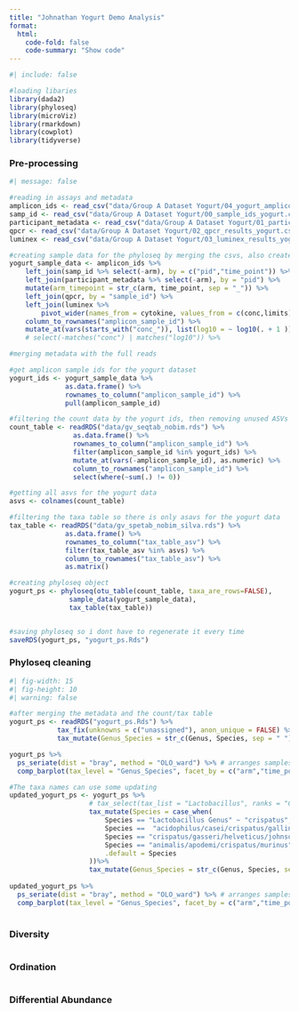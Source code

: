 ```yaml
---
title: "Johnathan Yogurt Demo Analysis"
format: 
  html:
    code-fold: false
    code-summary: "Show code"
---
```


```r
#| include: false

#loading libaries
library(dada2)
library(phyloseq)
library(microViz)
library(rmarkdown)
library(cowplot)
library(tidyverse)
```

### Pre-processing

```r
#| message: false

#reading in assays and metadata
amplicon_ids <- read_csv("data/Group A Dataset Yogurt/04_yogurt_amplicon_sample_ids.csv")
samp_id <- read_csv("data/Group A Dataset Yogurt/00_sample_ids_yogurt.csv")
participant_metadata <- read_csv("data/Group A Dataset Yogurt/01_participant_metadata_yogurt.csv")
qpcr <- read_csv("data/Group A Dataset Yogurt/02_qpcr_results_yogurt.csv")
luminex <- read_csv("data/Group A Dataset Yogurt/03_luminex_results_yogurt.csv")


```


```r

#creating sample data for the phyloseq by merging the csvs, also created log transformed cytokines
yogurt_sample_data <- amplicon_ids %>%
    left_join(samp_id %>% select(-arm), by = c("pid","time_point")) %>%
    left_join(participant_metadata %>% select(-arm), by = "pid") %>%
    mutate(arm_timepoint = str_c(arm, time_point, sep = "_")) %>%            #creating a arm and timepoint column for later plotting
    left_join(qpcr, by = "sample_id") %>% 
    left_join(luminex %>%
        pivot_wider(names_from = cytokine, values_from = c(conc,limits)), by = "sample_id") %>%      #will need to pivot the cyotokine data to longer to merge with sample data
    column_to_rownames("amplicon_sample_id") %>%
    mutate_at(vars(starts_with("conc_")), list(log10 = ~ log10(. + 1 )))
    # select(-matches("conc") | matches("log10")) %>%

#merging metadata with the full reads

#get amplicon sample ids for the yogurt dataset
yogurt_ids <- yogurt_sample_data %>% 
              as.data.frame() %>%
              rownames_to_column("amplicon_sample_id") %>%
              pull(amplicon_sample_id)

#filtering the count data by the yogurt ids, then removing unused ASVs - when sum of column is 0
count_table <- readRDS("data/gv_seqtab_nobim.rds") %>%
                as.data.frame() %>%
                rownames_to_column("amplicon_sample_id") %>%
                filter(amplicon_sample_id %in% yogurt_ids) %>%
                mutate_at(vars(-amplicon_sample_id), as.numeric) %>%
                column_to_rownames("amplicon_sample_id") %>%
                select(where(~sum(.) != 0))

#getting all asvs for the yogurt data
asvs <- colnames(count_table)

#filtering the taxa table so there is only asavs for the yogurt data
tax_table <- readRDS("data/gv_spetab_nobim_silva.rds") %>%
              as.data.frame() %>%
              rownames_to_column("tax_table_asv") %>%
              filter(tax_table_asv %in% asvs) %>%
              column_to_rownames("tax_table_asv") %>%
              as.matrix()

#creating phyloseq object
yogurt_ps <- phyloseq(otu_table(count_table, taxa_are_rows=FALSE), 
               sample_data(yogurt_sample_data), 
               tax_table(tax_table))


#saving phyloseq so i dont have to regenerate it every time
saveRDS(yogurt_ps, "yogurt_ps.Rds")
```


### Phyloseq cleaning
```r
#| fig-width: 15
#| fig-height: 10
#| warning: false

#after merging the metadata and the count/tax table
yogurt_ps <- readRDS("yogurt_ps.Rds") %>%
            tax_fix(unknowns = c("unassigned"), anon_unique = FALSE) %>%
            tax_mutate(Genus_Species = str_c(Genus, Species, sep = " "))

yogurt_ps %>%
  ps_seriate(dist = "bray", method = "OLO_ward") %>% # arranges samples by microbiome similarity
  comp_barplot(tax_level = "Genus_Species", facet_by = c("arm","time_point"), sample_order = "bray", n_taxa = 21)

#The taxa names can use some updating
updated_yogurt_ps <- yogurt_ps %>%
                    # tax_select(tax_list = "Lactobacillus", ranks = "Genus") %>%  #filters for Lactos
                    tax_mutate(Species = case_when(
                        Species == "Lactobacillus Genus" ~ "crispatus",
                        Species ==  "acidophilus/casei/crispatus/gallinarum" ~ "crispatus",
                        Species == "crispatus/gasseri/helveticus/johnsonii/kefiranofaciens" ~ "crispatus",
                        Species == "animalis/apodemi/crispatus/murinus" ~ "crispatus",
                        .default = Species
                    ))%>%
                    tax_mutate(Genus_Species = str_c(Genus, Species, sep = " "))
  
updated_yogurt_ps %>%
  ps_seriate(dist = "bray", method = "OLO_ward") %>% # arranges samples by microbiome similarity
  comp_barplot(tax_level = "Genus_Species", facet_by = c("arm","time_point"), sample_order = "bray", n_taxa = 21)
  

```


### Diversity
```r

```

### Ordination
```r

```

### Differential Abundance
```r

```